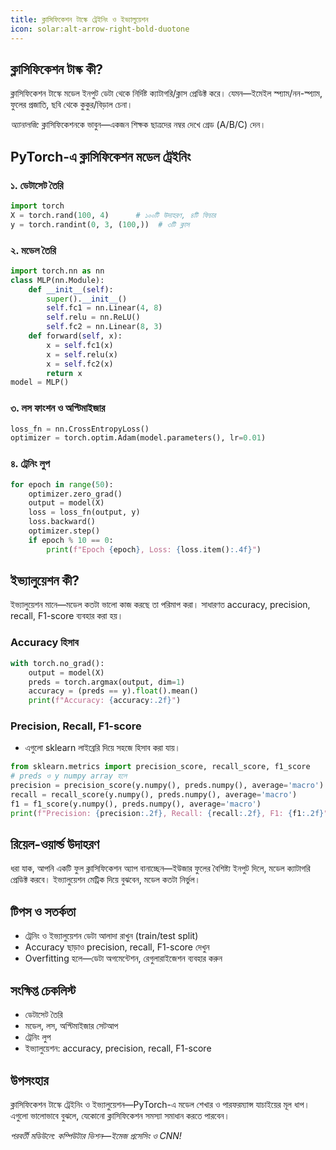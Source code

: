 ```yaml
---
title: ক্লাসিফিকেশন টাস্কে ট্রেইনিং ও ইভ্যালুয়েশন
icon: solar:alt-arrow-right-bold-duotone
---
```


## ক্লাসিফিকেশন টাস্ক কী?

ক্লাসিফিকেশন টাস্কে মডেল ইনপুট ডেটা থেকে নির্দিষ্ট ক্যাটাগরি/ক্লাস প্রেডিক্ট করে। যেমন—ইমেইল স্প্যাম/নন-স্প্যাম, ফুলের প্রজাতি, ছবি থেকে কুকুর/বিড়াল চেনা।

_অ্যানালজি:_ ক্লাসিফিকেশনকে ভাবুন—একজন শিক্ষক ছাত্রদের নম্বর দেখে গ্রেড (A/B/C) দেন।

## PyTorch-এ ক্লাসিফিকেশন মডেল ট্রেইনিং

### ১. ডেটাসেট তৈরি
```python
import torch
X = torch.rand(100, 4)      # ১০০টি উদাহরণ, ৪টি ফিচার
y = torch.randint(0, 3, (100,))  # ৩টি ক্লাস
```

### ২. মডেল তৈরি
```python
import torch.nn as nn
class MLP(nn.Module):
    def __init__(self):
        super().__init__()
        self.fc1 = nn.Linear(4, 8)
        self.relu = nn.ReLU()
        self.fc2 = nn.Linear(8, 3)
    def forward(self, x):
        x = self.fc1(x)
        x = self.relu(x)
        x = self.fc2(x)
        return x
model = MLP()
```

### ৩. লস ফাংশন ও অপ্টিমাইজার
```python
loss_fn = nn.CrossEntropyLoss()
optimizer = torch.optim.Adam(model.parameters(), lr=0.01)
```

### ৪. ট্রেনিং লুপ
```python
for epoch in range(50):
    optimizer.zero_grad()
    output = model(X)
    loss = loss_fn(output, y)
    loss.backward()
    optimizer.step()
    if epoch % 10 == 0:
        print(f"Epoch {epoch}, Loss: {loss.item():.4f}")
```

## ইভ্যালুয়েশন কী?

ইভ্যালুয়েশন মানে—মডেল কতটা ভালো কাজ করছে তা পরিমাপ করা। সাধারণত accuracy, precision, recall, F1-score ব্যবহার করা হয়।

### Accuracy হিসাব
```python
with torch.no_grad():
    output = model(X)
    preds = torch.argmax(output, dim=1)
    accuracy = (preds == y).float().mean()
    print(f"Accuracy: {accuracy:.2f}")
```

### Precision, Recall, F1-score
- এগুলো sklearn লাইব্রেরি দিয়ে সহজে হিসাব করা যায়।

```python
from sklearn.metrics import precision_score, recall_score, f1_score
# preds ও y numpy array হলে
precision = precision_score(y.numpy(), preds.numpy(), average='macro')
recall = recall_score(y.numpy(), preds.numpy(), average='macro')
f1 = f1_score(y.numpy(), preds.numpy(), average='macro')
print(f"Precision: {precision:.2f}, Recall: {recall:.2f}, F1: {f1:.2f}")
```

## রিয়েল-ওয়ার্ল্ড উদাহরণ

ধরা যাক, আপনি একটি ফুল ক্লাসিফিকেশন অ্যাপ বানাচ্ছেন—ইউজার ফুলের বৈশিষ্ট্য ইনপুট দিলে, মডেল ক্যাটাগরি প্রেডিক্ট করবে। ইভ্যালুয়েশন মেট্রিক দিয়ে বুঝবেন, মডেল কতটা নির্ভুল।

## টিপস ও সতর্কতা
- ট্রেনিং ও ইভ্যালুয়েশন ডেটা আলাদা রাখুন (train/test split)
- Accuracy ছাড়াও precision, recall, F1-score দেখুন
- Overfitting হলে—ডেটা অগমেন্টেশন, রেগুলারাইজেশন ব্যবহার করুন

## সংক্ষিপ্ত চেকলিস্ট
- ডেটাসেট তৈরি
- মডেল, লস, অপ্টিমাইজার সেটআপ
- ট্রেনিং লুপ
- ইভ্যালুয়েশন: accuracy, precision, recall, F1-score

## উপসংহার

ক্লাসিফিকেশন টাস্কে ট্রেইনিং ও ইভ্যালুয়েশন—PyTorch-এ মডেল শেখার ও পারফরম্যান্স যাচাইয়ের মূল ধাপ। এগুলো ভালোভাবে বুঝলে, যেকোনো ক্লাসিফিকেশন সমস্যা সমাধান করতে পারবেন।

_পরবর্তী মডিউলে: কম্পিউটার ভিশন—ইমেজ প্রসেসিং ও CNN!_
